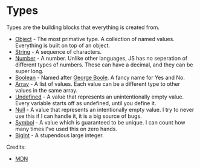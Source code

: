 # Types

Types are the building blocks that everything is created from.

- [Object][object] - The most primative type. A collection of named values. Everything is built on top of an object.
- [String][string] - A sequence of characters.
- [Number][number] - A number. Unlike other languages, JS has no seperation of different types of numbers.
  These can have a decimal, and they can be super long.
- [Boolean][boolean] - Named after [George Boole][boole]. A fancy name for Yes and No.
- [Array][array] - A list of values. Each value can be a different type to other values in the same array.
- [Undefined][undefined] - A value that represents an unintentionally empty value. Every variable starts off as undefined, until you define it.
- [Null][null] - A value that represents an intentionally empty value. I try to never use this if I can handle it, it is a big source of bugs.
- [Symbol][symbol] - A value which is guaranteed to be unique. I can count how many times I've used this on zero hands.
- [BigInt][bigint] - A stupendous large integer.

Credits:

- [MDN][mdn]

[object]: object
[string]: string
[number]: number
[boolean]: boolean
[array]: array
[undefined]: undefined
[null]: null
[symbol]: symbol
[bigint]: bigint

[boole]: https://en.wikipedia.org/wiki/George_Boole
[mdn]: https://developer.mozilla.org/en-US/docs/Learn/JavaScript
